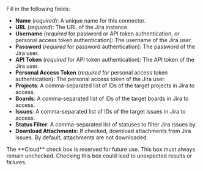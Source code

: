 Fill in the following fields:

- **Name** (_required_): A unique name for this connector.
- **URL** (_required_): The URL of the Jira instance.
- **Username** (_required_ for password or API token authentication, or personal access token authentication): The username of the Jira user.
- **Password** (_required_ for password authentication): The password of the Jira user.
- **API Token** (_required_ for API token authentication): The API token of the Jira user.
- **Personal Access Token** (_required_ for personal access token authentication): The personal access token of the Jira user.
- **Projects**: A comma-separated list of IDs of the target projects in Jira to access.
- **Boards**: A comma-separated list of IDs of the target boards in Jira to access.
- **Issues**: A comma-separated list of IDs of the target issues in Jira to access.
- **Status Filter**: A comma-separated list of statuses to filter Jira issues by.
- **Download Attachments**: If checked, download attachments from Jira issues. By default, attachments are not downloaded.

<Warning>
    The **Cloud** check box is reserved for future use. This box must always remain unchecked. Checking this box could lead to unexpected results or failures.
</Warning>